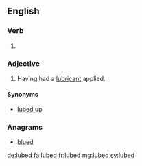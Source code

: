 ==English==

===Verb===
{{head|en|verb form}}

# {{en-past of|lube}}

===Adjective===
{{en-adj}}

# Having had a [[lubricant]] applied.

====Synonyms====
* [[lubed up]]

===Anagrams===
* [[blued#English|blued]]

[[de:lubed]]
[[fa:lubed]]
[[fr:lubed]]
[[mg:lubed]]
[[sv:lubed]]